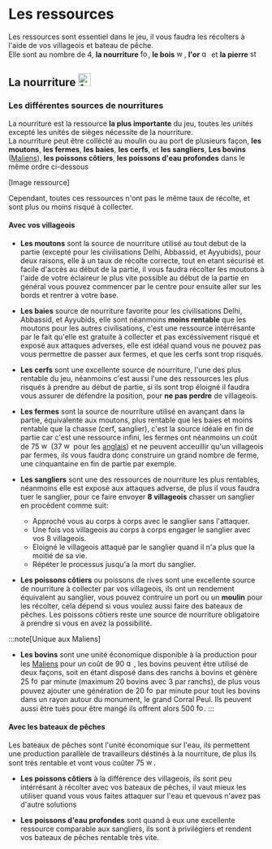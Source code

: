 
# Les ressources

Les ressources sont essentiel dans le jeu, il vous faudra les récolters à l'aide de vos villageois et bateau de pêche. <br/>
Elle sont au nombre de 4, **la nourriture** <img src="/img/ressource/food.png" alt="food" height="15"/>, 
**le bois** <img src="/img/ressource/wood.png" alt="wood" height="15"/>, 
**l'or** <img src="/img/ressource/gold.png" alt="gold" height="15"/>
et **la pierre** <img src="/img/ressource/stone.png" alt="stone" height="15"/>

## La nourriture <img src="/img/ressource/food.png" alt="food" height="25"/>

### Les différentes sources de nourritures

La nourriture est la ressource **la plus importante** du jeu, toutes les unités excepté les unités de sièges nécessite de la nourriture. <br/>
La nourriture peut être collécté au moulin ou au port de plusieurs façon, **les moutons**, **les fermes**, **les baies**, **les cerfs**, et **les sangliers**, 
**Les bovins** ([Maliens](/404)), **les poissons côtiers**, **les poissons d'eau profondes** dans le même ordre ci-dessous

[Image ressource]

Cependant, toutes ces ressources n'ont pas le même taux de récolte, et sont plus ou moins risqué à collecter.<br/>

#### Avec vos villageois

* **Les moutons** sont la source de nourriture utilisé au tout debut de la partie (excepté pour les civilisations Delhi, Abbassid, et Ayyubids), 
pour deux raisons, elle à un taux de récolte correcte, tout en etant sécurisé et facile d'accès au début de la partie, il vous faudra récolter les moutons
à l'aide de votre éclaireur le plus vite possible au début de la partie en général vous pouvez commencer par le centre pour ensuite aller sur les bords et
rentrer à votre base.

* **Les baies** source de nourriture favorite pour les civilisations Delhi, Abbassid, et Ayyubids, elle sont néanmoins **moins rentable** que les moutons
pour les autres civilisations, c'est une ressource intérrésante par le fait qu'elle est gratuite à collecter et pas excéssivement risqué et exposé
aux attaques adverses, elle est idéal quand vous ne pouvez pas vous permettre de passer aux fermes, et que les cerfs sont trop risqués.

* **Les cerfs** sont une excellente source de nourriture, l'une des plus rentable du jeu, néanmoins c'est aussi l'une des ressources les plus risqués 
à prendre au début de partie, si ils sont trop éloigné il faudra vous assurer de défendre la position, pour **ne pas perdre** de villageois.

* **Les fermes** sont la source de nourriture utilisé en avançant dans la partie, équivalente aux moutons, plus rentable que les baies et moins rentable
que la chasse (cerf, sanglier), c'est la source idéale en fin de partie car c'est une ressource infini, les fermes ont néanmoins un coût de 
75 <img src="/img/ressource/wood.png" alt="wood" height="15"/> (37 <img src="/img/ressource/wood.png" alt="wood" height="15"/> pour les
[anglais](/404)) et ne peuvent acceuillir qu'un villageois par fermes, ils vous faudra donc construire un grand nombre de ferme, une cinquantaine
en fin de partie par exemple.

* **Les sangliers** sont une des ressources de nourriture les plus rentables, néanmoins elle est exposé aux attaques adverse, de plus 
il vous faudra tuer le sanglier, pour ce faire envoyer **8 villageois** chasser un sanglier en procédent comme suit:
    - Approché vous au corps à corps avec le sanglier sans l'attaquer.
    - Une fois vos villageois au corps à corps engager le sanglier avec vos 8 villageois.
    - Eloigné le villageois attaqué par le sanglier quand il n'a plus que la moitié de sa vie.
    - Répéter le processus jusqu'a la mort du sanglier.

* **Les poissons côtiers** ou poissons de rives sont une excellente source de nourriture à collecter par vos villageois, ils ont un rendement
équivalent au sanglier, vous pouvez contruire un port ou un **moulin** pour les récolter, cela dépend si vous voulez aussi faire des bateaux de pêches.
Les poissons côtiers reste une source de nourriture obligatoire à prendre si vous en avez la possibilité.

:::note[Unique aux Maliens]
* **Les bovins** sont une unité économique disponible à la production pour les [Maliens](/404) pour un coût de 90 <img src="/img/ressource/gold.png" alt="gold" height="15"/>,
les bovins peuvent être utilisé de deux façons, soit en étant disposé dans des ranchs à bovins et génère 25 <img src="/img/ressource/food.png" alt="food" height="15"/>
par minute (maximum 20 bovins avec 3 par ranchs), de plus vous pouvez ajouter une génération de 20 <img src="/img/ressource/food.png" alt="food" height="15"/>
par minute pour tout les bovins dans un rayon autour du monument, le grand Corral Peul.
Ils peuvent aussi être tués pour être mangé ils offrent alors 500 <img src="/img/ressource/food.png" alt="food" height="15"/>.
:::

#### Avec les bateaux de pêches

Les bateaux de pêches sont l'unité économique sur l'eau, ils permettent une production parallèle de travailleurs déstinés à la nourriture,
de plus ils sont très rentable et vont vous coûter 75 <img src="/img/ressource/wood.png" alt="wood" height="15"/>.

* **Les poissons côtiers** à la différence des villageois, ils sont peu intérrésant à récolter avec vos bateaux de pêches, il vaut mieux les utiliser
quand vous vous faites attaquer sur l'eau et quevous n'avez pas d'autre solutions 

* **Les poissons d'eau profondes** sont quand à eux une excellente ressource comparable aux sangliers, ils sont à privilégiers et rendent vos bateaux de pêches
rentable très vite.